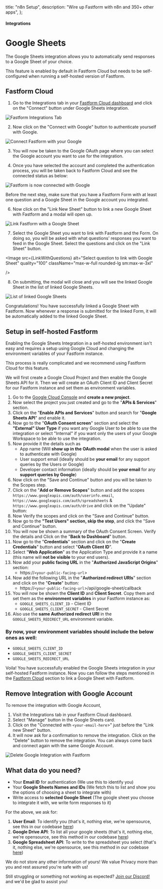 
  title: "n8n Setup",
  description: "Wire up Fastform with n8n and 350+ other apps",
};

#### Integrations

# Google Sheets

The Google Sheets integration allows you to automatically send responses to a Google Sheet of your choice.

<Note>
  This feature is enabled by default in Fastform Cloud but needs to be self-configured when running a
  self-hosted version of Fastform.
</Note>

## Fastform Cloud

1. Go to the Integrations tab in your [Fastform Cloud dashboard](https://app.fastform.com/) and click on the "Connect" button under Google Sheets integration.

<Image
  src={IntegrationTab}
  alt="Fastform Integrations Tab"
  quality="100"
  className="max-w-full rounded-lg sm:max-w-3xl"
/>

2. Now click on the "Connect with Google" button to authenticate yourself with Google.

<Image
  src={ConnectWithGoogle}
  alt="Connect Fastform with your Google"
  quality="100"
  className="max-w-full rounded-lg sm:max-w-3xl"
/>

3. You will now be taken to the Google OAuth page where you can select the Google account you want to use for the integration.

4. Once you have selected the account and completed the authentication process, you will be taken back to Fastform Cloud and see the connected status as below:

<Image
  src={GoogleConnected}
  alt="Fastform is now connected with Google"
  quality="100"
  className="max-w-full rounded-lg sm:max-w-3xl"
/>

<Note>

Before the next step, make sure that you have a Fastform Form with at least one question and a Google Sheet in the Google account you integrated.

</Note>

6. Now click on the "Link New Sheet" button to link a new Google Sheet with Fastform and a modal will open up.

<Image
  src={LinkFormWithSheet}
  alt="Link Fastform with a Google Sheet"
  quality="100"
  className="max-w-full rounded-lg sm:max-w-3xl"
/>

7. Select the Google Sheet you want to link with Fastform and the Form. On doing so, you will be asked with what questions' responses you want to feed in the Google Sheet. Select the questions and click on the "Link Sheet" button.

<Image
  src={LinkWithQuestions}
  alt="Select question to link with Google Sheet"
  quality="100"
  className="max-w-full rounded-lg sm:max-w-3xl"

/>

8. On submitting, the modal will close and you will see the linked Google Sheet in the list of linked Google Sheets.

<Image
  src={ListLinkedforms}
  alt="List of linked Google Sheets"
  quality="100"
  className="max-w-full rounded-lg sm:max-w-3xl"
/>

Congratulations! You have successfully linked a Google Sheet with Fastform. Now whenever a response is submitted for the linked Form, it will be automatically added to the linked Google Sheet.

## Setup in self-hosted Fastform

Enabling the Google Sheets Integration in a self-hosted environment isn't easy and requires a setup using Google Cloud and changing the environment variables of your Fastform instance.

<Note>This process is really complicated and we recommend using Fastform Cloud for this feature.</Note>

We will first create a Google Cloud Project and then enable the Google Sheets API for it. Then we will create an OAuth Client ID and Client Secret for our Fastform instance and set them as environment variables.

1. Go to the [Google Cloud Console](https://console.cloud.google.com/) and **create a new project**.
2. Now select the project you just created and go to the "**APIs & Services**" section.
3. Click on the "**Enable APIs and Services**" button and search for "**Google Sheets API**" and enable it.
4. Now go to the "**OAuth Consent screen**" section and select the **"External" User Type** if you want any Google User to be able to use the integration or select "Internal" if you want only the users of your Google Workspace to be able to use the integration.
5. Now provide it the details such as
   - App name (Will **show up in the OAuth modal** when the user is asked to authenticate with Google)
   - User support email (ideally should be **your email** for any support queries by the Users or Google)
   - Developer contact information (ideally should be **your email** for any **support queries by Google**)
6. Now click on the "Save and Continue" button and you will be taken to the Scopes step.
7. Click on the "**Add or Remove Scopes**" button and add the scopes `https://www.googleapis.com/auth/userinfo.email`, `https://www.googleapis.com/auth/spreadsheets` & `https://www.googleapis.com/auth/drive` and click on the "Update" button:
8. Now Verify the scopes and click on the "Save and Continue" button.
9. Now go to the **"Test Users" section, skip the step**, and click the "Save and Continue" button.
10. You will now be shown a summary of the OAuth Consent Screen. Verify the details and Click on the "**Back to Dashboard**" button.
11. Now go to the "**Credentials**" section and click on the "**Create Credentials**" button and select "**OAuth Client ID**".
12. Select "**Web Application**" as the Application Type and provide it a name (this name will **not be visible** to your end users).
13. Now add your **public facing URL** in the "**Authorized JavaScript Origins**" section:
    - https://`<your-public-facing-url`>
14. Now add the following URL in the "**Authorized redirect URIs**" section and click on the "**Create**" button:
    - https://`<your-public-facing-url`>/api/google-sheet/callback
15. You will now be shown the **Client ID** and **Client Secret**. Copy them and set them as the **environment variables** in your Fastform instance as:
    - `GOOGLE_SHEETS_CLIENT_ID` - Client ID
    - `GOOGLE_SHEETS_CLIENT_SECRET` - Client Secret
16. Also use the **same Authorized redirect URI** in the `GOOGLE_SHEETS_REDIRECT_URL` environment variable.

### By now, your environment variables should include the below ones as well:

- `GOOGLE_SHEETS_CLIENT_ID`
- `GOOGLE_SHEETS_CLIENT_SECRET`
- `GOOGLE_SHEETS_REDIRECT_URL`

Voila! You have successfully enabled the Google Sheets integration in your self-hosted Fastform instance. Now you can follow the steps mentioned in the [Fastform Cloud](#fastform-cloud) section to link a Google Sheet with Fastform.

## Remove Integration with Google Account

To remove the integration with Google Account,

1. Visit the Integrations tab in your Fastform Cloud dashboard.
2. Select "Manage" button in the Google Sheets card.
3. Click on the "Connected with `<your-email-here`>" just before the "Link new Sheet" button.
4. It will now ask for a confirmation to remove the integration. Click on the "Delete" button to remove the integration. You can always come back and connect again with the same Google Account.

<Image
  src={DeleteConnection}
  alt="Delete Google Integration with Fastform"
  quality="100"
  className="max-w-full rounded-lg sm:max-w-3xl"
/>

## What data do you need?

- Your **Email ID** for authentication (We use this to identify you)
- Your **Google Sheets Names and IDs** (We fetch this to list and show you the options of choosing a sheet to integrate with)
- Write access to **selected Google Sheet** (The google sheet you choose to integrate it with, we write form responses to it)

For the above, we ask for:

1. **User Email**: To identify you (that's it, nothing else, we're opensource, see this in our codebase [here](https://github.com/hafbau/formbricks/blob/main/apps/web/app/api/google-sheet/callback/route.ts#L47C17-L47C25))
1. **Google Drive API**: To list all your google sheets (that's it, nothing else, we're opensource, see this method in our codebase [here](https://github.com/hafbau/formbricks/blob/main/packages/lib/googleSheet/service.ts#L13))
1. **Google Spreadsheet API**: To write to the spreadsheet you select (that's it, nothing else, we're opensource, see this method in our codebase [here](https://github.com/hafbau/formbricks/blob/main/packages/lib/googleSheet/service.ts#L70))

<Note>
  We do not store any other information of yours! We value Privacy more than you and rest assured you're safe
  with us!
</Note>

Still struggling or something not working as expected? [Join our Discord!](https://getfastform.com/discord) and we'd be glad to assist you!

